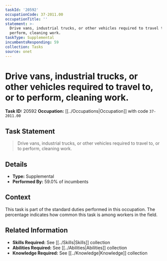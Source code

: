 ```yaml
---
taskId: '20592'
occupationCode: 37-2011.00
occupationTitle: ''
statement: >-
  Drive vans, industrial trucks, or other vehicles required to travel to, or to
  perform, cleaning work.
taskType: Supplemental
incumbentsResponding: 59
collection: Tasks
source: onet
---
```

# Drive vans, industrial trucks, or other vehicles required to travel to, or to perform, cleaning work.

**Task ID:** 20592
**Occupation:** [[../Occupations|Occupation]] with code `37-2011.00`

## Task Statement

> Drive vans, industrial trucks, or other vehicles required to travel to, or to perform, cleaning work.

## Details

- **Type:** Supplemental
- **Performed By:** 59.0% of incumbents

## Context

This task is part of the standard duties performed in this occupation. The percentage indicates how common this task is among workers in the field.

## Related Information

- **Skills Required:** See [[../Skills|Skills]] collection
- **Abilities Required:** See [[../Abilities|Abilities]] collection
- **Knowledge Required:** See [[../Knowledge|Knowledge]] collection
